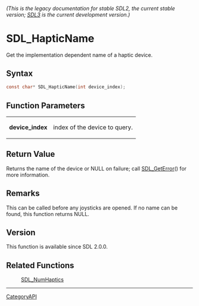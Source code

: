 ====== (This is the legacy documentation for stable SDL2, the current stable version; [https://wiki.libsdl.org/SDL3/ SDL3] is the current development version.) ======
= SDL_HapticName =

Get the implementation dependent name of a haptic device.

== Syntax ==

<syntaxhighlight lang='c'>
const char* SDL_HapticName(int device_index);
</syntaxhighlight>

== Function Parameters ==

{|
|'''device_index'''
|index of the device to query.
|}

== Return Value ==

Returns the name of the device or NULL on failure; call [[SDL_GetError]]()
for more information.

== Remarks ==

This can be called before any joysticks are opened. If no name can be
found, this function returns NULL.

== Version ==

This function is available since SDL 2.0.0.

== Related Functions ==

:[[SDL_NumHaptics]]

----
[[CategoryAPI]]


